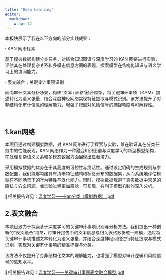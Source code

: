 ```yaml
---
title: "Deep Learning"
editor: 
  markdown: 
    wrap: 72
---
```

本板块展示了我在以下方向的部分实践成果：

· KAN 网络探索

基于模拟数据构建分类任务，对结合知识图谱与深度学习的 KAN 网络进行实验，评估其在处理复杂关系和多模态信息方面的表现，探索模型在结构化知识与语义学习上的协同能力。

· 表文融合：关键审计事项识别

面向审计文本分析场景，构建“文本+表格”融合框架，将关键审计事项（KAM）描述转化为语义张量，结合深度神经网络实现特征提取与模式识别。该方法提升了对非结构化审计信息的理解能力，增强了模型对风险信号的捕捉精度与可解释性。

&emsp;


## 1.kan网络
本项目通过构建模拟数据，对 KAN 网络进行了探索与实验，旨在验证其在分类任务中的性能表现。KAN 网络作为一种融合知识图谱与深度学习的新型模型架构，在处理复杂语义关系和多模态数据方面展现出显著潜力。

采用模拟数据的优势在于其高度的可控性与灵活性。通过设定明确的生成规则与参数配置，我们能够构建具有清晰特征结构和标签分布的数据集，从而系统地评估模型在不同场景下的行为特性与泛化能力。同时，模拟数据规避了真实数据中常见的隐私与安全问题，使实验过程更加高效、可复现，有利于模型机制的深入分析。

📄相关报告详见：[深度学习——kan分类（模拟数据）.pdf](深度学习——kan分类（模拟数据）.pdf)


## 2.表文融合
本项目致力于探索基于深度学习的关键审计事项识别与分析方法。我们提出一种创新的“表文融合”框架，将审计报告中的文本信息与相关表格数据统一建模，通过将关键审计事项描述文本转化为语义张量，并结合深度神经网络进行特征提取与模式识别，实现对关键审计事项的精准捕捉与分类。

该方法不仅提升了对非结构化文本的理解能力，也增强了模型对审计逻辑和风险信号的感知水平。

📄相关报告详见：[深度学习——关键审计事项表文融合模型.pdf](深度学习——关键审计事项表文融合模型.pdf)
